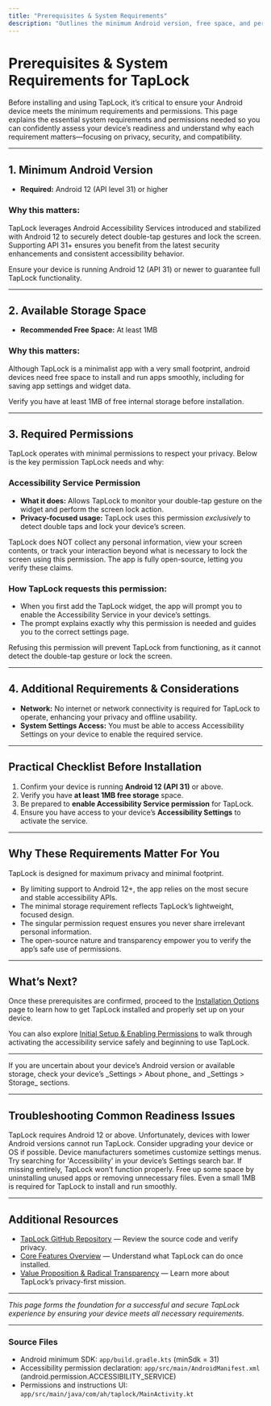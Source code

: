 ```yaml
---
title: "Prerequisites & System Requirements"
description: "Outlines the minimum Android version, free space, and permissions needed for TapLock. Clarifies why each requirement exists, focusing on app privacy and compatibility, so users can assess readiness before proceeding."
---
```


# Prerequisites & System Requirements for TapLock

Before installing and using TapLock, it’s critical to ensure your Android device meets the minimum requirements and permissions. This page explains the essential system requirements and permissions needed so you can confidently assess your device’s readiness and understand why each requirement matters—focusing on privacy, security, and compatibility.

---

## 1. Minimum Android Version

- **Required:** Android 12 (API level 31) or higher

### Why this matters:
TapLock leverages Android Accessibility Services introduced and stabilized with Android 12 to securely detect double-tap gestures and lock the screen. Supporting API 31+ ensures you benefit from the latest security enhancements and consistent accessibility behavior.

<Check>
Ensure your device is running Android 12 (API 31) or newer to guarantee full TapLock functionality.
</Check>

---

## 2. Available Storage Space

- **Recommended Free Space:** At least 1MB

### Why this matters:
Although TapLock is a minimalist app with a very small footprint, android devices need free space to install and run apps smoothly, including for saving app settings and widget data.

<Check>
Verify you have at least 1MB of free internal storage before installation.
</Check>

---

## 3. Required Permissions

TapLock operates with minimal permissions to respect your privacy. Below is the key permission TapLock needs and why:

### Accessibility Service Permission

- **What it does:** Allows TapLock to monitor your double-tap gesture on the widget and perform the screen lock action.
- **Privacy-focused usage:** TapLock uses this permission *exclusively* to detect double taps and lock your device’s screen.

<Note>
TapLock does NOT collect any personal information, view your screen contents, or track your interaction beyond what is necessary to lock the screen using this permission. The app is fully open-source, letting you verify these claims.
</Note>

### How TapLock requests this permission:
- When you first add the TapLock widget, the app will prompt you to enable the Accessibility Service in your device’s settings.
- The prompt explains exactly why this permission is needed and guides you to the correct settings page.

<Warning>
Refusing this permission will prevent TapLock from functioning, as it cannot detect the double-tap gesture or lock the screen.
</Warning>

---

## 4. Additional Requirements & Considerations

- **Network:** No internet or network connectivity is required for TapLock to operate, enhancing your privacy and offline usability.
- **System Settings Access:** You must be able to access Accessibility Settings on your device to enable the required service.

---

## Practical Checklist Before Installation

1. Confirm your device is running **Android 12 (API 31)** or above.
2. Verify you have **at least 1MB free storage** space.
3. Be prepared to **enable Accessibility Service permission** for TapLock.
4. Ensure you have access to your device’s **Accessibility Settings** to activate the service.

---

## Why These Requirements Matter For You

TapLock is designed for maximum privacy and minimal footprint.

- By limiting support to Android 12+, the app relies on the most secure and stable accessibility APIs.
- The minimal storage requirement reflects TapLock’s lightweight, focused design.
- The singular permission request ensures you never share irrelevant personal information.
- The open-source nature and transparency empower you to verify the app’s safe use of permissions.

---

## What’s Next?

Once these prerequisites are confirmed, proceed to the [Installation Options](../installation-options) page to learn how to get TapLock installed and properly set up on your device.

You can also explore [Initial Setup & Enabling Permissions](../initial-setup-and-enabling-permissions) to walk through activating the accessibility service safely and beginning to use TapLock.

---

<Tip>
If you are uncertain about your device’s Android version or available storage, check your device’s _Settings > About phone_ and _Settings > Storage_ sections.
</Tip>

---

## Troubleshooting Common Readiness Issues

<AccordionGroup title="Troubleshooting Device Readiness">
<Accordion title="My device is running Android 11 or lower">
TapLock requires Android 12 or above. Unfortunately, devices with lower Android versions cannot run TapLock. Consider upgrading your device or OS if possible.
</Accordion>

<Accordion title="I don’t see the Accessibility Service setting on my device">
Device manufacturers sometimes customize settings menus. Try searching for 'Accessibility' in your device’s Settings search bar. If missing entirely, TapLock won’t function properly.
</Accordion>

<Accordion title="I have very limited free storage space">
Free up some space by uninstalling unused apps or removing unnecessary files. Even a small 1MB is required for TapLock to install and run smoothly.
</Accordion>
</AccordionGroup>

---

## Additional Resources

- [TapLock GitHub Repository](https://github.com/modelorona/TapLock) — Review the source code and verify privacy.
- [Core Features Overview](../../overview/how-it-works-architecture/core-features-overview) — Understand what TapLock can do once installed.
- [Value Proposition & Radical Transparency](../../overview/intro-value/value-prop-differentiation) — Learn more about TapLock’s privacy-first mission.

---

_This page forms the foundation for a successful and secure TapLock experience by ensuring your device meets all necessary requirements._


---

### Source Files

- Android minimum SDK: `app/build.gradle.kts` (minSdk = 31)
- Accessibility permission declaration: `app/src/main/AndroidManifest.xml` (android.permission.ACCESSIBILITY_SERVICE)
- Permissions and instructions UI: `app/src/main/java/com/ah/taplock/MainActivity.kt`



